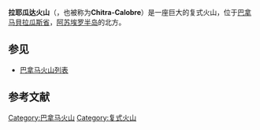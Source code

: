 {{Infobox mountain
| name = La Yeguada
| photo = La yeguada.jpg
| photo_caption = 
| elevation_m = 1297
| elevation_ref = 
| prominence = 
| location = [[巴拿马|巴拿马]]
| range = 
| map = Panama |relief=1
| map_caption = 
| label_position = right
| lat_d = 8 | lat_m = 28 | lat_s = 12 | lat_NS = N
| long_d = 80 | long_m = 49 | long_s =12 | long_EW = W
| topo = 
| type = [[複式火山|複式火山]]
| age = 
| last_eruption = 1620 ± 100 年
| first_ascent = 
| easiest_route = 
}}

'''拉耶瓜达火山'''（{{lang-es|La Yeguada}}，也被称为'''Chitra-Calobre'''）是一座巨大的复式火山，位于[[巴拿马|巴拿马]][[貝拉瓜斯省|貝拉瓜斯省]]，[[阿苏埃罗半岛|阿苏埃罗半岛]]的北方。

==参见==
* [[巴拿马火山列表|巴拿马火山列表]]

==参考文献==
{{Reflist}}

{{Central American volcanoes}}

[[Category:巴拿马火山|Category:巴拿马火山]]
[[Category:复式火山|Category:复式火山]]


{{Panama-geo-stub}}